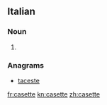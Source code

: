 ==Italian==

===Noun===
{{head|it|plural}} {{g|f}}

# {{plural of|casetta|lang=it}}

===Anagrams===
* [[taceste#Italian|taceste]]

[[fr:casette]]
[[kn:casette]]
[[zh:casette]]